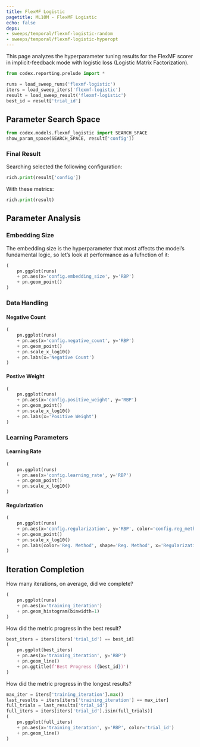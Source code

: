 ```yaml
---
title: FlexMF Logistic
pagetitle: ML10M - FlexMF Logistic
echo: false
deps:
- sweeps/temporal/flexmf-logistic-random
- sweeps/temporal/flexmf-logistic-hyperopt
---
```


This page analyzes the hyperparameter tuning results for the FlexMF scorer in
implicit-feedback mode with logistic loss (Logistic Matrix Factorization).



```python
from codex.reporting.prelude import *
```

```python
runs = load_sweep_runs('flexmf-logistic')
iters = load_sweep_iters('flexmf-logistic')
result = load_sweep_result('flexmf-logistic')
best_id = result['trial_id']
```

## Parameter Search Space

```python
from codex.models.flexmf_logistic import SEARCH_SPACE
show_param_space(SEARCH_SPACE, result['config'])
```

### Final Result

Searching selected the following configuration:

```python
rich.print(result['config'])
```

With these metrics:

```python
rich.print(result)
```


## Parameter Analysis

### Embedding Size

The embedding size is the hyperparameter that most affects the model's
fundamental logic, so let's look at performance as a fufnction of it:

```python
(
    pn.ggplot(runs)
    + pn.aes(x='config.embedding_size', y='RBP')
    + pn.geom_point()
)
```

### Data Handling

::: {.panel-tabset}


#### Negative Count

```python
(
    pn.ggplot(runs)
    + pn.aes(x='config.negative_count', y='RBP')
    + pn.geom_point()
    + pn.scale_x_log10()
    + pn.labs(x='Negative Count')
)
```

#### Postive Weight

```python
(
    pn.ggplot(runs)
    + pn.aes(x='config.positive_weight', y='RBP')
    + pn.geom_point()
    + pn.scale_x_log10()
    + pn.labs(x='Positive Weight')
)
```

:::

### Learning Parameters

::: {.panel-tabset}

#### Learning Rate

```python
(
    pn.ggplot(runs)
    + pn.aes(x='config.learning_rate', y='RBP')
    + pn.geom_point()
    + pn.scale_x_log10()
)
```

#### Regularization

```python
(
    pn.ggplot(runs)
    + pn.aes(x='config.regularization', y='RBP', color='config.reg_method', shape='config.reg_method')
    + pn.geom_point()
    + pn.scale_x_log10()
    + pn.labs(color='Reg. Method', shape='Reg. Method', x='Regularization')
)
```

:::

## Iteration Completion

How many iterations, on average, did we complete?

```python
(
    pn.ggplot(runs)
    + pn.aes(x='training_iteration')
    + pn.geom_histogram(binwidth=1)
)
```

How did the metric progress in the best result?

```python
best_iters = iters[iters['trial_id'] == best_id]
(
    pn.ggplot(best_iters)
    + pn.aes(x='training_iteration', y='RBP')
    + pn.geom_line()
    + pn.ggtitle(f'Best Progress ({best_id})')
)
```

How did the metric progress in the longest results?

```python
max_iter = iters['training_iteration'].max()
last_results = iters[iters['training_iteration'] == max_iter]
full_trials = last_results['trial_id']
full_iters = iters[iters['trial_id'].isin(full_trials)]
(
    pn.ggplot(full_iters)
    + pn.aes(x='training_iteration', y='RBP', color='trial_id')
    + pn.geom_line()
)
```
